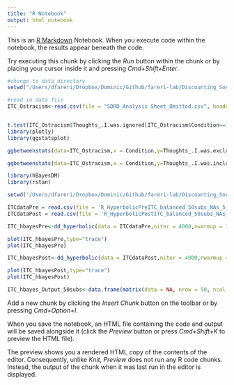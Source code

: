 ```yaml
---
title: "R Notebook"
output: html_notebook
---
```


This is an [R Markdown](http://rmarkdown.rstudio.com) Notebook. When you execute code within the notebook, the results appear beneath the code. 

Try executing this chunk by clicking the *Run* button within the chunk or by placing your cursor inside it and pressing *Cmd+Shift+Enter*. 

```r
#change to data directory
setwd("/Users/dfareri/Dropbox/Dominic/Github/fareri-lab/Discounting_Social/ProlificData_MP/")

#read in data file
ITC_Ostracism<-read.csv(file = "SDRD_Analysis Sheet_Omitted.csv", header = TRUE)


t.test(ITC_Ostracism$Thoughts_.I.was.ignored[ITC_Ostracism$Condition==1],ITC_Ostracism$Thoughts_.I.was.ignored[ITC_Ostracism$Condition==2])
library(plotly)
library(ggstatsplot)

ggbetweenstats(data=ITC_Ostracism,x = Condition,y=Thoughts_.I.was.excluded,plot.type = "violin",type = "nonparametric",pairwise_comparisons=FALSE,results.subtitle = TRUE, ylab = "Subjective Ratings: Exclusion",xlab = "Group (1 = Exclusion, 2 = Inclusion)")
```


```r
ggbetweenstats(data=ITC_Ostracism,x = Condition,y=Thoughts_.I.was.included,plot.type = "violin",type = "nonparametric",pairwise_comparisons=FALSE,results.subtitle = TRUE, ylab = "Subjective Ratings: Inclusion",xlab = "Group (1 = Exclusion, 2 = Inclusion)")
```
```r
library(hBayesDM)
library(rstan)

setwd('/Users/dfareri/Dropbox/Dominic/Github/fareri-lab/Discounting_Social/ProlificData_MP')

ITCdataPre = read.csv(file = 'R_HyperbolicPreITC_balanced_50subs_NAs_5_18_20.csv',header = TRUE)
ITCdataPost = read.csv(file = 'R_HyperbolicPostITC_balanced_50subs_NAs_5_18_20.csv',header = TRUE)

ITC_hbayesPre<-dd_hyperbolic(data = ITCdataPre,niter = 4000,nwarmup = 1000,nchain = 4, ncore = 1, nthin = 1, inits = "vb", indPars = "mean",modelRegressor = FALSE, vb = FALSE, inc_postpred = FALSE, adapt_delta = 0.95, stepsize = 1,max_treedepth = 10)

plot(ITC_hbayesPre,type="trace")
plot(ITC_hbayesPre)

```
```r
ITC_hbayesPost<-dd_hyperbolic(data = ITCdataPost,niter = 4000,nwarmup = 1000,nchain = 4, ncore = 1, nthin = 1, inits = "vb", indPars = "mean",modelRegressor = FALSE, vb = FALSE, inc_postpred = FALSE, adapt_delta = 0.95, stepsize = 1,max_treedepth = 10)

plot(ITC_hbayesPost,type="trace")
plot(ITC_hbayesPost)

ITC_hbayes_Output_50subs<-data.frame(matrix(data = NA, nrow = 50, ncol = 5))
```

Add a new chunk by clicking the *Insert Chunk* button on the toolbar or by pressing *Cmd+Option+I*.

When you save the notebook, an HTML file containing the code and output will be saved alongside it (click the *Preview* button or press *Cmd+Shift+K* to preview the HTML file). 

The preview shows you a rendered HTML copy of the contents of the editor. Consequently, unlike *Knit*, *Preview* does not run any R code chunks. Instead, the output of the chunk when it was last run in the editor is displayed.

